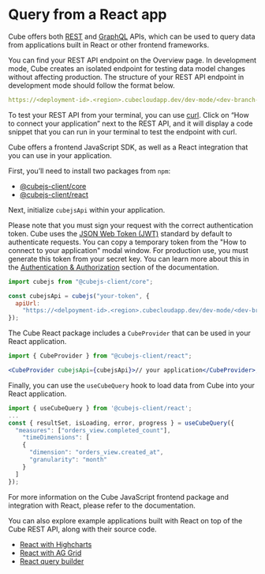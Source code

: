 # Query from a React app

Cube offers both [REST](/product/apis-integrations/rest-api) and
[GraphQL](/product/apis-integrations/graphql-api) APIs, which can be used to
query data from applications built in React or other frontend frameworks.

You can find your REST API endpoint on the <Btn>Overview</Btn> page. In
development mode, Cube creates an isolated endpoint for testing data model
changes without affecting production. The structure of your REST API endpoint in
development mode should follow the format below.

```yaml
https://<deployment-id>.<region>.cubecloudapp.dev/dev-mode/<dev-branch-name>/cubejs-api/v1
```

To test your REST API from your terminal, you can use [curl](https://curl.se/).
Click on “How to connect your application” next to the REST API, and it will
display a code snippet that you can run in your terminal to test the endpoint
with curl.

<Diagram
  alt="Querying Cube with curl"
  src="https://ucarecdn.com/30f90999-dd1b-495c-97c7-4656e61e65c1/"
/>

Cube offers a frontend JavaScript SDK, as well as a React integration that you
can use in your application.

First, you’ll need to install two packages from `npm`:

- [@cubejs-client/core](https://www.npmjs.com/package/@cubejs-client/core)
- [@cubejs-client/react](https://www.npmjs.com/package/@cubejs-client/react)

Next, initialize `cubejsApi` within your application.

Please note that you must sign your request with the correct authentication
token. Cube uses the [JSON Web Token (JWT)](https://jwt.io/) standard by default
to authenticate requests. You can copy a temporary token from the "How to
connect to your application" modal window. For production use, you must generate
this token from your secret key. You can learn more about this in the
[Authentication & Authorization](/product/auth) section of the documentation.

```jsx
import cubejs from "@cubejs-client/core";

const cubejsApi = cubejs("your-token", {
  apiUrl:
    "https://<delpoyment-id>.<region>.cubecloudapp.dev/dev-mode/<dev-branch-name>/cubejs-api/v1",
});
```

The Cube React package includes a `CubeProvider` that can be used in your React
application.

```jsx
import { CubeProvider } from "@cubejs-client/react";

<CubeProvider cubejsApi={cubejsApi}>// your application</CubeProvider>;
```

Finally, you can use the `useCubeQuery` hook to load data from Cube into your
React application.

```jsx
import { useCubeQuery } from '@cubejs-client/react';
...
const { resultSet, isLoading, error, progress } = useCubeQuery({
  "measures": ["orders_view.completed_count"],
	"timeDimensions": [
    {
      "dimension": "orders_view.created_at",
      "granularity": "month"
    }
  ]
});
```

For more information on the Cube JavaScript frontend package and integration
with React, please refer to the documentation.

You can also explore example applications built with React on top of the Cube
REST API, along with their source code.

- [React with Highcharts](https://highcharts-demo.cube.dev/#/)
- [React with AG Grid](https://react-pivot-table-demo.cube.dev/#/)
- [React query builder](https://react-dashboard-demo.cube.dev/#/)

